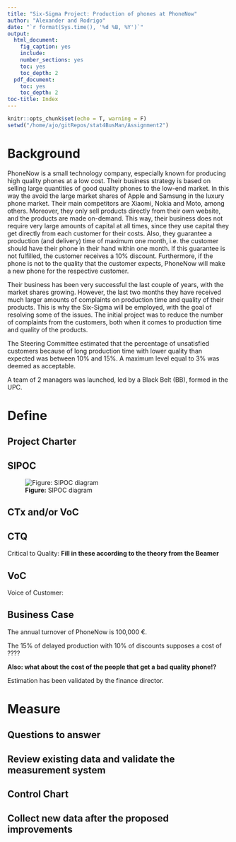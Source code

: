 ```yaml
---
title: "Six-Sigma Project: Production of phones at PhoneNow"
author: "Alexander and Rodrigo"
date: "`r format(Sys.time(), '%d %B, %Y')`"
output:
  html_document:
    fig_caption: yes
    include:
    number_sections: yes
    toc: yes
    toc_depth: 2
  pdf_document:
    toc: yes
    toc_depth: 2
toc-title: Index
---
```


```r
knitr::opts_chunk$set(echo = T, warning = F)
setwd("/home/ajo/gitRepos/stat4BusMan/Assignment2")
```

# Background

PhoneNow is a small technology company, especially known for producing high quality phones at a low cost. Their business strategy is based on selling large quantities of good quality phones to the low-end market. In this way the avoid the large market shares of Apple and Samsung in the luxury phone market. Their main competitors are Xiaomi, Nokia and Moto, among others. Moreover, they only sell products directly from their own website, and the products are made on-demand. This way, their business does not require very large amounts of capital at all times, since they use capital they get directly from each customer for their costs. Also, they guarantee a production (and delivery) time of maximum one month, i.e. the customer should have their phone in their hand within one month. If this guarantee is not fulfilled, the customer receives a 10\% discount. Furthermore, if the phone is not to the quality that the customer expects, PhoneNow will make a new phone for the respective customer. 

Their business has been very successful the last couple of years, with the market shares growing. However, the last two months they have received much larger amounts of complaints on production time and quality of their products. This is why the Six-Sigma will be employed, with the goal of resolving some of the issues. The initial project was to reduce the number of complaints from the customers, both when it comes to production time and quality of the products. 

The Steering Committee estimated that the percentage of unsatisfied customers because of long production time with lower quality than expected was between 10\% and 15\%. A maximum level equal to 3\% was deemed as acceptable.

A team of 2 managers was launched, led by a Black Belt (BB), formed in the UPC.

# Define

## Project Charter

## SIPOC
![**Figure:** SIPOC diagram](SIPOC_diagram-1.png)

## CTx and/or VoC

## CTQ
Critical to Quality: 
**Fill in these according to the theory from the Beamer**

## VoC
Voice of Customer: 

## Business Case
The annual turnover of PhoneNow is 100,000 €.

The 15\% of delayed production with 10% of discounts supposes a cost of ????

**Also: what about the cost of the people that get a bad quality phone!?**

Estimation has been validated by the finance director.

# Measure

## Questions to answer

## Review existing data and validate the measurement system

## Control Chart


## Collect new data after the proposed improvements

